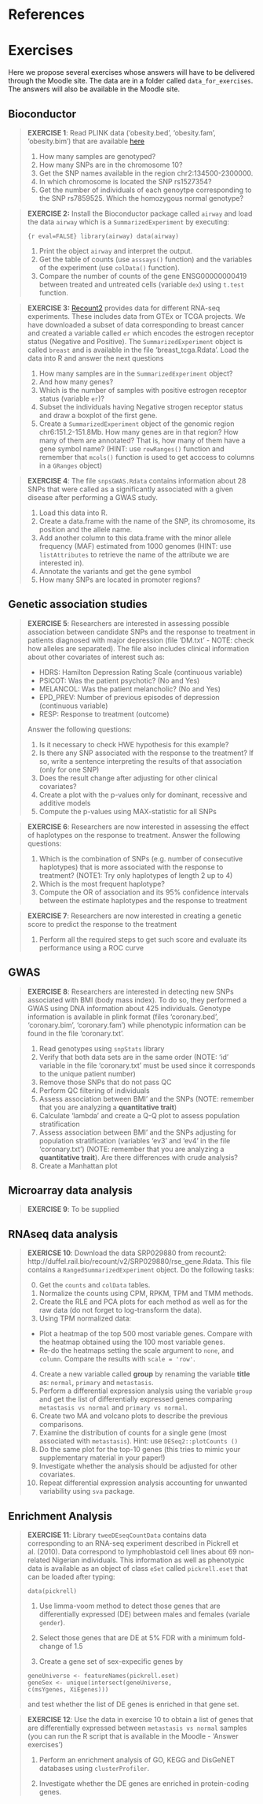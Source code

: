 # References

<div id="refs"></div>


# Exercises


Here we propose several exercises whose answers will have to be delivered through the Moodle site. The data are in a folder called `data_for_exercises`. The answers will also be available in the Moodle site. 


## Bioconductor {#BioCEx}

>
>**EXERCISE 1**: Read PLINK data ('obesity.bed', 'obesity.fam', 'obesity.bim') that are available [here](https://github.com/isglobal-brge/brgedata/tree/master/inst/extdata)
>
     1. How many samples are genotyped?
     2. How many SNPs are in the chromosome 10?
     3. Get the SNP names available in  the region chr2:134500-2300000.
     4. In which chromosome is located the SNP rs1527354?
     5. Get the number of individuals of each genoytpe corresponding to the SNP rs7859525. Which the homozygous normal genotype?
>


>**EXERCISE 2:** Install the Bioconductor package called `airway` and load the data `airway` which is a `SummarizedExperiment` by executing:
>
>```{r eval=FALSE}
library(airway)
data(airway)
```
>
>    1. Print the object `airway` and interpret the output.
     2. Get the table of counts (use `asssays()` function) and the variables of the experiment (use `colData()` function).
     4. Compare the number of counts of the gene ENSG00000000419 between treated and untreated cells (variable `dex`) using `t.test` function.
>


>
>**EXERCISE 3:** [Recount2](https://jhubiostatistics.shinyapps.io/recount/) provides data for different RNA-seq experiments. These includes data from GTEx or TCGA projects. We have downloaded a subset of data corresponding to breast cancer and created a variable called `er` which encodes the estrogen receptor status (Negative and Positive). The `SummarizedExperiment` object is called `breast` and is available in the file 'breast_tcga.Rdata'. Load the data into R and answer the next questions
>
>    1. How many samples are in the `SummarizedExperiment` object?
     2. And how many genes?
     3. Which is the number of samples with positive estrogen receptor status (variable `er`)?
     4. Subset the individuals having Negative strogen receptor status and draw a boxplot of the first gene. 
     5. Create a `SummarizedExperiment` object of the genomic region chr6:151.2-151.8Mb. How many genes are in that region? How many of them are annotated? That is, how many of them have a gene symbol name? (HINT: use `rowRanges()` function and remember that `mcols()` function is used to get acccess to columns in a `GRanges` object) 
>


>
>**EXERCISE 4**: The file `snpsGWAS.Rdata` contains information about 28 SNPs that were called as a significantly associated with a given disease after performing a GWAS study.
>
>    1. Load this data into R.
     2. Create a data.frame with the name of the SNP, its chromosome, its position and the allele name.
     3. Add another column to this data.frame with the minor allele frequency (MAF) estimated from 1000 genomes (HINT: use `listAttributes` to retrieve the name of the attribute we are interested in).
     4. Annotate the variants and get the gene symbol
     5. How many SNPs are located in promoter regions?
>

## Genetic association studies

>
>**EXERCISE 5**: Researchers are interested in assessing possible association between candidate SNPs and the response to treatment in patients diagnosed with major depression (file 'DM.txt' - NOTE: check how alleles are separated). The file also includes clinical information about other covariates of interest such as:
>
>    + HDRS: Hamilton Depression Rating Scale (continuous variable)
     + PSICOT: Was the patient psychotic? (No and Yes)
     + MELANCOL: Was the patient melancholic? (No and Yes)
     + EPD_PREV: Number of previous episodes of depression (continuous variable)
     + RESP: Response to treatment (outcome)
>
>Answer the following questions:
>
>    1. Is it necessary to check HWE hypothesis for this example?
     2. Is there any SNP associated with the response to the treatment? If so, write a sentence interpreting the results of that association (only for one SNP)
     3. Does the result change after adjusting for other clinical covariates?
     4. Create a plot with the p-values only for dominant, recessive and additive models
     5. Compute the p-values using MAX-statistic for all SNPs
>

>**EXERCISE 6**: Researchers are now interested in assessing the effect of haplotypes on the response to treatment. Answer the following questions:
>
     1. Which is the combination of SNPs (e.g. number of consecutive haplotypes) that is more associated with the response to treatment? (NOTE1: Try only haplotypes of length 2 up to 4)
     2. Which is the most frequent haplotype?
     3. Compute the OR of association and its 95\% confidence intervals between the estimate haplotypes and the response to treatment
>

>**EXERCISE 7**: Researchers are now interested in creating a genetic score to predict the response to the treatment
>
>  1. Perform all the required steps to get such score and evaluate its performance using a ROC curve
> 
 
 
     
## GWAS

>
>**EXERCISE 8**: Researchers are interested in detecting new SNPs associated with BMI (body mass index). To do so, they performed a GWAS using DNA information about 425 individuals. Genotype information is available in plink format (files 'coronary.bed', 'coronary.bim', 'coronary.fam') while phenotypic information can be found in the file 'coronary.txt'.
>
>    1. Read genotypes using `snpStats` library
     2. Verify that both data sets are in the same order (NOTE: 'id' variable in the file 'coronary.txt' must be used since it corresponds to the unique patient number)
     3. Remove those SNPs that do not pass QC
     4. Perform QC filtering of individuals
     5. Assess association between BMI' and the SNPs  (NOTE: remember that you are analyzing a **quantitative trait**)
     6. Calculate 'lambda' and create a Q-Q plot to assess population stratification
     7. Assess association between BMI' and the SNPs adjusting for population stratification (variables 'ev3' and 'ev4' in the file 'coronary.txt') (NOTE: remember that you are analyzing a **quantitative trait**). Are there differences with crude analysis?
     8. Create a Manhattan plot
>   
     
     
## Microarray data analysis {#Microarray-exerc}  

>
>**EXERCISE 9**: To be supplied
>

## RNAseq data analysis {#RNAseq-exerc}

>
>**EXERICSE 10**: Download the data SRP029880 from recount2: http://duffel.rail.bio/recount/v2/SRP029880/rse_gene.Rdata. This file contains a `RangedSummarizedExperiment` object. Do the following tasks:
>
>0. Get the `counts` and `colData` tables.
>1. Normalize the counts using CPM, RPKM, TPM and TMM methods.
>2. Create the RLE and PCA plots for each method as well as for the raw data (do not forget to log-transform the data).
3. Using TPM normalized data:
     - Plot a heatmap of the top 500 most variable genes. Compare with the heatmap obtained using the 100 most variable genes.
     - Re-do the heatmaps setting the scale argument to `none`, and `column`. Compare the results with `scale = 'row'`.
4. Create a new variable called **group** by renaming the variable **title** as: `normal`, `primary` and `metastasis`. 
5. Perform a differential expression analysis using the variable `group` and get the list of differentially expressed genes comparing `metastasis vs normal` and `primary vs normal`. 
5. Create two MA and volcano plots to describe the previous comparisons. 
6. Examine the distribution of counts for a single gene (most associated with `metastasis`). Hint: use `DESeq2::plotCounts ()`
7. Do the same plot for the top-10 genes (this tries to mimic your supplementary material in your paper!)
8. Investigate whether the analysis should be adjusted for other covariates.
9. Repeat differential expression analysis accounting for unwanted variability using `sva` package.  
>

## Enrichment Analysis {#enrichment-exerc}

>
>**EXERCISE 11**: Library `tweeDEseqCountData` contains data corresponding to an RNA-seq experiment described in  Pickrell et al. (2010). Data correspond to lymphoblastoid cell lines about 69 non-related Nigerian individuals. This information as well as phenotypic data is available as an object of class `eSet` called `pickrell.eset` that can be loaded after typing:
>
>```
>data(pickrell)
>```
>
1. Use limma-voom method to detect those genes that are differentially expressed (DE) between males and females (variale `gender`).
>
2. Select those genes that are DE at 5% FDR with a minimum fold-change of 1.5
>
3. Create a gene set of sex-expecific genes by
>
>```
>geneUniverse <- featureNames(pickrell.eset)
>geneSex <- unique(intersect(geneUniverse,
                  c(msYgenes, XiEgenes)))
>```
>
and test whether the list of DE genes is enriched in that gene set.
>

>
>**EXERCISE 12**: Use the data in exercise 10 to obtain a list of genes that are differentially expressed between `metastasis vs normal` samples (you can run the R script that is available in the Moodle - 'Answer exercises')
>
1. Perform an enrichment analysis of GO, KEGG and DisGeNET databases using `clusterProfiler`.
>
2. Investigate whether the DE genes are enriched in protein-coding genes.


